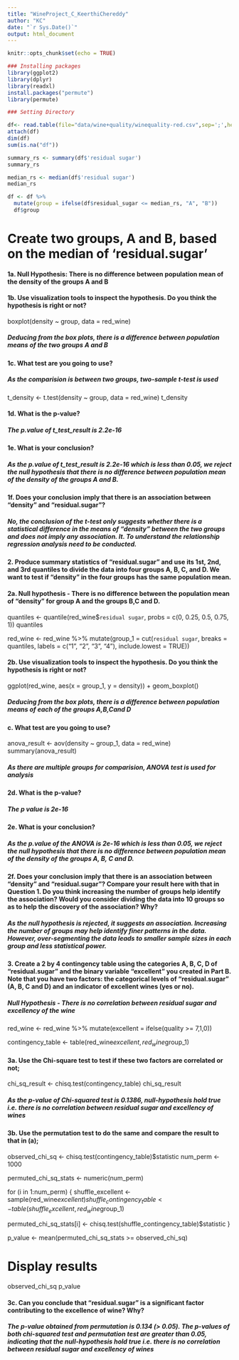 ```yaml
---
title: "WineProject_C_KeerthiChereddy"
author: "KC"
date: "`r Sys.Date()`"
output: html_document
---
```


```r
knitr::opts_chunk$set(echo = TRUE)
```

```r
### Installing packages
library(ggplot2)
library(dplyr)
library(readxl)
install.packages("permute")
library(permute)
```

```r
### Setting Directory

df<- read.table(file="data/wine+quality/winequality-red.csv",sep=';',header =T)
attach(df)
dim(df)
sum(is.na("df"))
```


```r
summary_rs <- summary(df$'residual sugar')
summary_rs

median_rs <- median(df$'residual sugar')
median_rs
```

```r
df <- df %>%
  mutate(group = ifelse(df$residual_sugar <= median_rs, "A", "B"))
  df$group
```


# Create two groups, A and B, based on the median of 'residual.sugar'


#### 1a. Null Hypothesis: There is no difference between population mean of the density of the groups A and B

#### 1b. Use visualization tools to inspect the hypothesis. Do you think the hypothesis is right or not?

boxplot(density ~ group, data = red_wine)

##### Deducing from the box plots, there is a difference between population means of the two groups A and B

#### 1c. What test are you going to use?
##### As the comparision is between two groups, two-sample t-test is used

t_density <- t.test(density ~ group, data = red_wine)
t_density

#### 1d. What is the p-value?
##### The p.value of t_test_result is 2.2e-16


#### 1e. What is your conclusion?

##### As the p.value of t_test_result is 2.2e-16 which is less than 0.05, we reject the null hypothesis that there is no difference between population mean of the density of the groups A and B.

#### 1f. Does your conclusion imply that there is an association between “density” and “residual.sugar”?

##### No, the conclusion of the t-test only suggests whether there is a statistical difference in the means of "density" between the two groups and does not imply any association. It. To understand the relationship regression analysis need to be conducted.

#### 2. Produce summary statistics of “residual.sugar” and use its 1st, 2nd, and 3rd quantiles to divide the data into four groups A, B, C, and D. We want to test if “density” in the four groups has the same population mean.

#### 2a. Null hypothesis - There is no difference between the population mean of "density" for group A and the groups B,C and D.

quantiles <- quantile(red_wine$`residual sugar`, probs = c(0, 0.25, 0.5, 0.75, 1))
quantiles

red_wine <- red_wine %>%
  mutate(group_1 = cut(`residual sugar`, breaks = quantiles, labels = c("1", "2", "3", "4"), include.lowest = TRUE))
  
#### 2b. Use visualization tools to inspect the hypothesis. Do you think the hypothesis is right or not?

ggplot(red_wine, aes(x = group_1, y = density)) +
  geom_boxplot()

##### Deducing from the box plots, there is a difference between population means of each of the groups A,B,Cand D

#### c. What test are you going to use?

anova_result <- aov(density ~ group_1, data = red_wine)
summary(anova_result)

##### As there are multiple groups for comparision, ANOVA test is used for analysis

#### 2d. What is the p-value?

##### The p value is 2e-16

#### 2e. What is your conclusion?

##### As the p.value of the ANOVA is 2e-16 which is less than 0.05, we reject the null hypothesis that there is no difference between population mean of the density of the groups A, B, C and D.

#### 2f. Does your conclusion imply that there is an association between “density” and “residual.sugar”? Compare your result here with that in Question 1. Do you think increasing the number of groups help identify the association? Would you consider dividing the data into 10 groups so as to help the discovery of the association? Why?

##### As the null hypothesis is rejected, it suggests an association. Increasing the number of groups may help identify finer patterns in the data. However, over-segmenting the data leads to smaller sample sizes in each group and less statistical power.

#### 3. Create a 2 by 4 contingency table using the categories A, B, C, D of “residual.sugar” and the binary variable “excellent” you created in Part B. Note that you have two factors: the categorical levels of “residual.sugar” (A, B, C and D) and an indicator of excellent wines (yes or no).

##### Null Hypothesis - There is no correlation between residual sugar and excellency of the wine

red_wine <- red_wine %>%
  mutate(excellent = ifelse(quality >= 7,1,0))

contingency_table <- table(red_wine$excellent, red_wine$group_1)

#### 3a. Use the Chi-square test to test if these two factors are correlated or not;

chi_sq_result <- chisq.test(contingency_table)
chi_sq_result

##### As the p-value of Chi-squared test is 0.1386, null-hypothesis hold true i.e. there is no correlation between residual sugar and excellency of wines

#### 3b. Use the permutation test to do the same and compare the result to that in (a);

observed_chi_sq <- chisq.test(contingency_table)$statistic
num_perm <- 1000

permuted_chi_sq_stats <- numeric(num_perm)

for (i in 1:num_perm) {
  shuffle_excellent <- sample(red_wine$excellent)
  shuffle_contingency_table <- table(shuffle_excellent, red_wine$group_1)
  
  permuted_chi_sq_stats[i] <- chisq.test(shuffle_contingency_table)$statistic
}

p_value <- mean(permuted_chi_sq_stats >= observed_chi_sq)

# Display results
observed_chi_sq
p_value

#### 3c. Can you conclude that “residual.sugar” is a significant factor contributing to the excellence of wine? Why?

##### The p-value obtained from permutation is 0.134 (> 0.05). The p-values of both chi-squared test and permutation test are greater than 0.05, indicating that the null-hypothesis hold true i.e. there is no correlation between residual sugar and excellency of wines
